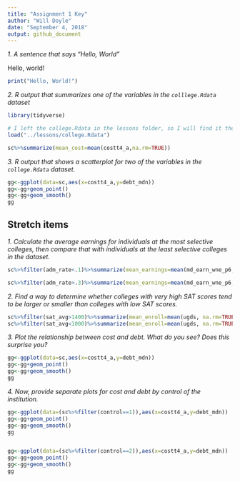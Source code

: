```yaml
---
title: "Assignment 1 Key"
author: "Will Doyle"
date: "September 4, 2018"
output: github_document
---
```


*1. A sentence that says "Hello, World"*

Hello, world!

<OR>

```r
print("Hello, World!")
```


*2. R output that summarizes one of the variables in the `colllege.Rdata` dataset*

```r
library(tidyverse)

# I left the college.Rdata in the lessons folder, so I will find it there
load("../lessons/college.Rdata")

sc%>%summarize(mean_cost=mean(costt4_a,na.rm=TRUE))

```


*3. R output that shows a scatterplot for two of the variables in the `college.Rdata` dataset.*

```r
gg<-ggplot(data=sc,aes(x=costt4_a,y=debt_mdn))
gg<-gg+geom_point()
gg<-gg+geom_smooth()
gg
```


## Stretch items


*1. Calculate the average earnings for individuals at the most selective colleges, then compare that with individuals at the least selective colleges in the dataset. *


```r
sc%>%filter(adm_rate<.1)%>%summarize(mean_earnings=mean(md_earn_wne_p6,na.rm=TRUE))

sc%>%filter(adm_rate>.3)%>%summarize(mean_earnings=mean(md_earn_wne_p6,na.rm=TRUE))

```


*2. Find a way to determine whether colleges with very high SAT scores tend to be larger or smaller than colleges with low SAT scores. *

```r
sc%>%filter(sat_avg>1400)%>%summarize(mean_enroll=mean(ugds, na.rm=TRUE))
sc%>%filter(sat_avg<1000)%>%summarize(mean_enroll=mean(ugds, na.rm=TRUE))
```


*3. Plot the relationship between cost and debt. What do you see? Does this surprise you?*

```r


gg<-ggplot(data=sc,aes(x=costt4_a,y=debt_mdn))
gg<-gg+geom_point()
gg<-gg+geom_smooth()
gg
```
*4. Now, provide separate plots for cost and debt by control of the institution. *

```r

gg<-ggplot(data=(sc%>%filter(control==1)),aes(x=costt4_a,y=debt_mdn))
gg<-gg+geom_point()
gg<-gg+geom_smooth()
gg


gg<-ggplot(data=(sc%>%filter(control==2)),aes(x=costt4_a,y=debt_mdn))
gg<-gg+geom_point()
gg<-gg+geom_smooth()
gg
```